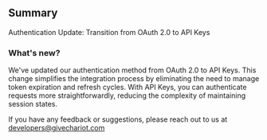 ## Summary

Authentication Update: Transition from OAuth 2.0 to API Keys

### What's new?

We've updated our authentication method from OAuth 2.0 to API Keys. This change simplifies the
integration process by eliminating the need to manage token expiration and refresh cycles.
With API Keys, you can authenticate requests more straightforwardly, reducing the complexity of
maintaining session states.

<Tip>If you have any feedback or suggestions, please reach out to us at developers@givechariot.com</Tip>
